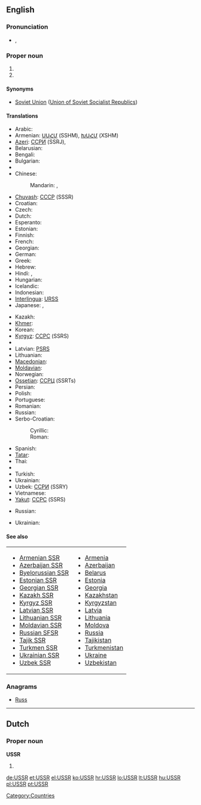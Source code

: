 {{wikipedia}}
==English==

===Pronunciation===
* {{IPA|/ˌju.ɛs.ɛsˈɑ(r)/}}, {{SAMPA|/%yu.es.es.ar/}}

===Proper noun===
{{en-proper noun}}

# {{initialism of|Union of Soviet Socialist Republics}}
# {{initialism of|Ukrainian Soviet Socialist Republic}}

====Synonyms====
* [[Soviet Union]] ([[Union of Soviet Socialist Republics]])

====Translations====
{{trans-top|Union of Soviet Socialist Republics}}
* Arabic: {{t+|ar|الاتحاد السوفيتي|m|tr=al-ittiHaad al-sufiaatiy}}
* Armenian: [[ՍՍՀՄ]] (SSHM), [[ԽՍՀՄ]] (XSHM)
* [[Azeri]]: [[ССРИ]] (SSRJ),  {{t|az|SSRİ|xs=Azeri}}
* Belarusian: {{t-|be|СССР|m|tr=SSSR|xs=Belarusian}}
* Bengali: {{t-|bn|সোভিয়েত সমাজতান্ত্রিক প্রজাতন্ত্রের ঐক্য}}
* Bulgarian: {{t-|bg|СССР|m|tr=SSSR}}
* {{trreq|my}}
* Chinese:
*: Mandarin: {{t-|cmn|蘇聯|sc=Hani}},  {{t-|cmn|苏联|tr=Sūlián|sc=Hani}}
* [[Chuvash]]: [[СССР]] (SSSR)
* Croatian: {{t+|hr|SSSR}}
* Czech: {{t+|cs|SSSR}}
* Dutch: {{t-|nl|USSR}}
* Esperanto: {{t-|eo|USSR|xs=Esperanto}}
* Estonian: {{t|et|NSVL}}
* Finnish: {{t+|fi|SNTL}}
* French: {{t+|fr|URSS|f}}
* Georgian: {{t-|ka|სსრკ|tr=SSRK|sc=Geor|xs=Georgian}}
* German: {{t+|de|UdSSR|f}}
* Greek: {{t+|el|ΕΣΣΔ|f|tr=ESSD}}
* Hebrew: {{t|he|ברית המועצות}}
* Hindi: {{t|hi|सोवियत संघ|tr=soviyat saṅgh|xs=Hindi}},  {{t|hi|सोवियत यूनियन|tr=soviyat yūniyan|xs=Hindi}}
* Hungarian: {{t+|hu|SZSZKSZ}}
* Icelandic: {{t-|is|Sovétríkin}}
* Indonesian: {{t-|id|Uni Soviet|xs=Indonesian}}
* [[Interlingua]]: [[URSS]]
* Japanese: {{t+|ja|ソ連|tr=それん, Sóren}},  {{t|ja|蘇連|tr=それん, Sóren}}
{{trans-mid}}
* Kazakh: {{t-|kk|КСРО|tr=KSRO|sc=Cyrl|xs=Kazakh}}
* [[Khmer]]: {{t|km|ស.ស.ស.ស|tr=S.S.S.S.|sc=Khmr|xs=Khmer}}
* Korean: {{t|ko|소비에트 연방|tr=Sobieteu yeonbang|sc=Hang}}
* [[Kyrgyz]]: [[ССРС]] (SSRS)
* {{trreq|lo}}
* Latvian: [[PSRS]]
* Lithuanian: {{t+|lt|TSRS|xs=Lithuanian}}
* [[Macedonian]]: {{t-|mk|СССР|m|tr=SSSR}}
* [[Moldavian]]: {{t|mo|УРСС|tr=URSS|sc=Cyrl|xs=Moldavian}}
* Norwegian: {{t-|no|Sovjetunionen}}
* [[Ossetian]]: [[ССРЦ]] (SSRTs)
* Persian: {{t|fa|اتحاد جماهیر شوروی سوسیالیستی|xs=Persian}}
* Polish: {{t+|pl|ZSRR}}
* Portuguese: {{t+|pt|URSS|f}}
* Romanian: {{t-|ro|URSS}}
* Russian: {{t+|ru|СССР|m|tr=SSSR}}
* Serbo-Croatian:
*: Cyrillic: {{t|sh|СССР|m|sc=Cyrl|xs=Serbo-Croatian}}
*: Roman: {{t|sh|SSSR|m|xs=Serbo-Croatian}}
* Spanish: {{t+|es|URSS|f}}
* [[Tatar]]: {{t-|tt|СССР|m|tr=SSSR|sc=Cyrl|xs=Tatar}}
* Thai: {{t|th|ม่านเหล็ก|tr=mâan-lèk}}
* {{trreq|bo}}
* Turkish: {{t+|tr|SSCB}}
* Ukrainian: {{t-|uk|СРСР|m|tr=SRSR|xs=Ukrainian}}
* Uzbek: [[ССPИ]] (SSRY)
* Vietnamese: {{t-|vi|Liên Xô|xs=Vietnamese}}
* [[Yakut]]: [[ССРС]] (SSRS)
{{trans-bottom}}

{{trans-top|Ukrainian Soviet Socialist Republic}}
* Russian: {{t|ru|УССР|f|tr=USSR}}
{{trans-mid}}
* Ukrainian: {{t-|uk|УРСР|f|tr=URSR|xs=Ukrainian}}
{{trans-bottom}}

====See also====
{| width="275px"
|-
| valign="top" |
* [[Armenian SSR]]
* [[Azerbaijan SSR]]
* [[Byelorussian SSR]]
* [[Estonian SSR]]
* [[Georgian SSR]]
* [[Kazakh SSR]]
* [[Kyrgyz SSR]]
* [[Latvian SSR]]
* [[Lithuanian SSR]]
* [[Moldavian SSR]]
* [[Russian SFSR]]
* [[Tajik SSR]]
* [[Turkmen SSR]]
* [[Ukrainian SSR]]
* [[Uzbek SSR]]
| valign="top" |
* [[Armenia]]
* [[Azerbaijan]]
* [[Belarus]]
* [[Estonia]]
* [[Georgia]]
* [[Kazakhstan]]
* [[Kyrgyzstan]]
* [[Latvia]]
* [[Lithuania]]
* [[Moldova]]
* [[Russia]]
* [[Tajikistan]]
* [[Turkmenistan]]
* [[Ukraine]]
* [[Uzbekistan]]
|}

===Anagrams===
* [[Russ#English|Russ]]

[[Category:Countries]]

----

==Dutch==

===Proper noun===
'''USSR'''

# {{abbreviation of|Unie van Socialistische Sovjetrepublieken|lang=nl}}

[[de:USSR]]
[[et:USSR]]
[[el:USSR]]
[[ko:USSR]]
[[hr:USSR]]
[[lo:USSR]]
[[lt:USSR]]
[[hu:USSR]]
[[pl:USSR]]
[[pt:USSR]]